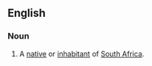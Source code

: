 ==English==

===Noun===
{{en-noun}}

# {{Slang}} A [[native]] or [[inhabitant]] of [[South Africa]].